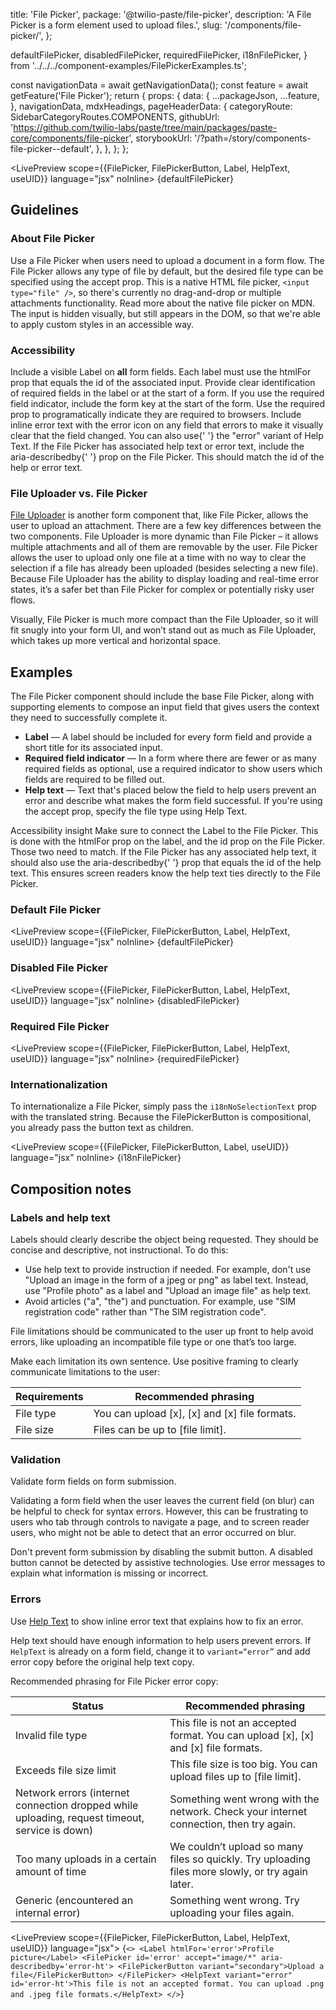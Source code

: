   title: 'File Picker',
  package: '@twilio-paste/file-picker',
  description: 'A File Picker is a form element used to upload files.',
  slug: '/components/file-picker/',
};

  defaultFilePicker,
  disabledFilePicker,
  requiredFilePicker,
  i18nFilePicker,
} from '../../../component-examples/FilePickerExamples.ts';


  const navigationData = await getNavigationData();
  const feature = await getFeature('File Picker');
  return {
    props: {
      data: {
        ...packageJson,
        ...feature,
      },
      navigationData,
      mdxHeadings,
      pageHeaderData: {
        categoryRoute: SidebarCategoryRoutes.COMPONENTS,
        githubUrl: 'https://github.com/twilio-labs/paste/tree/main/packages/paste-core/components/file-picker',
        storybookUrl: '/?path=/story/components-file-picker--default',
      },
    },
  };
};

<LivePreview scope={{FilePicker, FilePickerButton, Label, HelpText, useUID}} language="jsx" noInline>
  {defaultFilePicker}
</LivePreview>

## Guidelines

### About File Picker

Use a File Picker when users need to upload a document in a form flow. The File Picker allows any type of file by default, but the desired file type can be specified using the <inlineCode>accept</inlineCode> prop. This is a native HTML file picker, `<input type="file" />`, so there's currently no drag-and-drop or multiple attachments functionality. <Anchor href="https://developer.mozilla.org/en-US/docs/Web/HTML/Element/input/file" showExternal>Read more about the native file picker on MDN.</Anchor> The input is hidden visually, but still appears in the DOM, so that we're able to apply custom styles in an accessible way.

### Accessibility

<UnorderedList>
  <ListItem>
    Include a visible <Anchor href="/components/label">Label</Anchor> on <strong>all</strong> form fields.
  </ListItem>
  <ListItem>
    Each label must use the <inlineCode>htmlFor</inlineCode> prop that equals the <inlineCode>id</inlineCode> of the
    associated input.
  </ListItem>
  <ListItem>
    Provide clear identification of required fields in the label or at the start of a form. If you use the required
    field indicator, include the form key at the start of the form.
    <UnorderedList marginBottom="space0">
      <ListItem>
        Use the <inlineCode>required</inlineCode> prop to programatically indicate they are required to browsers.
      </ListItem>
    </UnorderedList>
  </ListItem>
  <ListItem>
    Include inline error text with the error icon on any field that errors to make it visually clear that the field
    changed. You can also use{' '}
    <Anchor href="/components/help-text#error-help-text">the "error" variant of Help Text</Anchor>.
  </ListItem>
  <ListItem>
    If the File Picker has associated help text or error text, include the <inlineCode>aria-describedby</inlineCode>{' '}
    prop on the File Picker. This should match the <inlineCode>id</inlineCode> of the help or error text.
  </ListItem>
</UnorderedList>

### File Uploader vs. File Picker

[File Uploader](/components/file-uploader) is another form component that, like File Picker, allows the user to upload an attachment. There are a few key differences between the two components. File Uploader is more dynamic than File Picker – it allows multiple attachments and all of them are removable by the user. File Picker allows the user to upload only one file at a time with no way to clear the selection if a file has already been uploaded (besides selecting a new file). Because File Uploader has the ability to display loading and real-time error states, it’s a safer bet than File Picker for complex or potentially risky user flows.

Visually, File Picker is much more compact than the File Uploader, so it will fit snugly into your form UI, and won’t stand out as much as File Uploader, which takes up more vertical and horizontal space.

## Examples

The File Picker component should include the base File Picker, along with supporting elements to compose an input field that gives users the context they need to successfully complete it.

- **Label** — A label should be included for every form field and provide a short title for its associated input.
- **Required field indicator** — In a form where there are fewer or as many required fields as optional, use a required indicator to show users which fields are required to be filled out.
- **Help text** — Text that's placed below the field to help users prevent an error and describe what makes the form field successful. If you're using the <inlineCode>accept</inlineCode> prop, specify the file type using <Anchor href="/components/help-text">Help Text</Anchor>.

<Callout variant="neutral" marginY="space70">
  <CalloutHeading as="h4">Accessibility insight</CalloutHeading>
  <CalloutText>
    Make sure to connect the <inlineCode>Label</inlineCode> to the <inlineCode>File Picker</inlineCode>. This is done
    with the <inlineCode>htmlFor</inlineCode> prop on the label, and the <inlineCode>id</inlineCode> prop on the File
    Picker. Those two need to match.
  </CalloutText>
  <CalloutText>
    If the File Picker has any associated help text, it should also use the <inlineCode>aria-describedby</inlineCode>{' '}
    prop that equals the <inlineCode>id</inlineCode> of the help text. This ensures screen readers know the help text
    ties directly to the File Picker.
  </CalloutText>
</Callout>

### Default File Picker

<LivePreview scope={{FilePicker, FilePickerButton, Label, HelpText, useUID}} language="jsx" noInline>
  {defaultFilePicker}
</LivePreview>

### Disabled File Picker

<LivePreview scope={{FilePicker, FilePickerButton, Label, HelpText, useUID}} language="jsx" noInline>
  {disabledFilePicker}
</LivePreview>

### Required File Picker

<LivePreview scope={{FilePicker, FilePickerButton, Label, HelpText, useUID}} language="jsx" noInline>
  {requiredFilePicker}
</LivePreview>

### Internationalization

To internationalize a File Picker, simply pass the `i18nNoSelectionText` prop with the translated string. Because the <inlineCode>FilePickerButton</inlineCode> is compositional, you already pass the button text as children.

<LivePreview scope={{FilePicker, FilePickerButton, Label, useUID}} language="jsx" noInline>
  {i18nFilePicker}
</LivePreview>

## Composition notes

### Labels and help text

Labels should clearly describe the object being requested. They should be concise and descriptive, not instructional. To do this:

- Use help text to provide instruction if needed. For example, don't use "Upload an image in the form of a jpeg or png" as label text. Instead, use "Profile photo" as a label and "Upload an image file" as help text.
- Avoid articles ("a", "the") and punctuation. For example, use "SIM registration code" rather than "The SIM registration code".

File limitations should be communicated to the user up front to help avoid errors, like uploading an incompatible file type or one that’s too large.

Make each limitation its own sentence. Use positive framing to clearly communicate limitations to the user:

| Requirements | Recommended phrasing                          |
| ------------ | --------------------------------------------- |
| File type    | You can upload [x], [x] and [x] file formats. |
| File size    | Files can be up to [file limit].              |

### Validation

Validate form fields on form submission.

Validating a form field when the user leaves the current field (on blur) can be helpful to check for syntax errors. However, this can be frustrating to users who tab through controls to navigate a page, and to screen reader users, who might not be able to detect that an error occurred on blur.

Don't prevent form submission by disabling the submit button. A disabled button cannot be detected by assistive technologies. Use error messages to explain what information is missing or incorrect.

### Errors

Use [Help Text](/components/help-text) to show inline error text that explains how to fix an error.

Help text should have enough information to help users prevent errors. If `HelpText` is already on a form field, change it to `variant=“error”` and add error copy before the original help text copy.

Recommended phrasing for File Picker error copy:

| Status                                                                                         | Recommended phrasing                                                                              |
| ---------------------------------------------------------------------------------------------- | ------------------------------------------------------------------------------------------------- |
| Invalid file type                                                                              | This file is not an accepted format. You can upload [x], [x] and [x] file formats.                |
| Exceeds file size limit                                                                        | This file size is too big. You can upload files up to [file limit].                               |
| Network errors (internet connection dropped while uploading, request timeout, service is down) | Something went wrong with the network. Check your internet connection, then try again.            |
| Too many uploads in a certain amount of time                                                   | We couldn’t upload so many files so quickly. Try uploading files more slowly, or try again later. |
| Generic (encountered an internal error)                                                        | Something went wrong. Try uploading your files again.                                             |

<LivePreview scope={{FilePicker, FilePickerButton, Label, HelpText, useUID}} language="jsx">
  {`<>
    <Label htmlFor='error'>Profile picture</Label>
    <FilePicker id='error' accept="image/*" aria-describedby='error-ht'>
      <FilePickerButton variant="secondary">Upload a file</FilePickerButton>
    </FilePicker>
    <HelpText variant="error" id='error-ht'>This file is not an accepted format. You can upload .png and .jpeg file formats.</HelpText>
  </>`}
</LivePreview>
